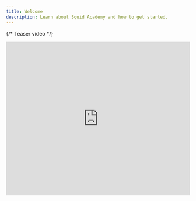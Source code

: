 ```yaml
---
title: Welcome
description: Learn about Squid Academy and how to get started.
---
```


{/* Teaser video */}
<iframe
  width="100%"
  height="420"
  src="https://www.youtube.com/embed/QsSGfzXF9sY"
  title="Intro to Squid Academy"
  frameBorder="0"
  allow="accelerometer; autoplay; clipboard-write; encrypted-media; gyroscope; picture-in-picture; web-share"
  allowFullScreen
/>

Squid Academy is a role-based learning and competition platform for schools, teams, and partners. Use the quick links below to jump into guides, policies, and FAQs.

## Start here

<div style={{display:'grid', gridTemplateColumns:'repeat(auto-fit, minmax(240px, 1fr))', gap:'12px', marginTop:'12px'}}>

  <a href="/user-guides/org-admins" style={{display:'block', padding:'16px', border:'1px solid #e5e7eb', borderRadius:'12px', textDecoration:'none', minHeight:'120px'}}>
    <div style={{fontSize:'20px', marginBottom:6}}>🚀 Set up your organization</div>
    <div>Add teachers & students, create classes, assign courses.</div>
  </a>

  <a href="/user-guides/teachers" style={{display:'block', padding:'16px', border:'1px solid #e5e7eb', borderRadius:'12px', textDecoration:'none', minHeight:'120px'}}>
    <div style={{fontSize:'20px', marginBottom:6}}>📚 Teach a class</div>
    <div>Manage classes, unlock content, track progress, and grade.</div>
  </a>

  <a href="/user-guides/students" style={{display:'block', padding:'16px', border:'1px solid #e5e7eb', borderRadius:'12px', textDecoration:'none', minHeight:'120px'}}>
    <div style={{fontSize:'20px', marginBottom:6}}>🎓 Learn as a student</div>
    <div>Find your classes, complete lessons, and check scores.</div>
  </a>

  <a href="/user-guides/tournament-admins" style={{display:'block', padding:'16px', border:'1px solid #e5e7eb', borderRadius:'12px', textDecoration:'none', minHeight:'120px'}}>
    <div style={{fontSize:'20px', marginBottom:6}}>🏟️ Run a tournament</div>
    <div>Set rules, brackets, schedules; verify results & resolve disputes.</div>
  </a>

</div>

## Policies & help

<div style={{display:'grid', gridTemplateColumns:'repeat(auto-fit, minmax(240px, 1fr))', gap:'12px', marginTop:'12px'}}>

  <a href="/platform/privacy-policy" style={{display:'block', padding:'16px', border:'1px solid #e5e7eb', borderRadius:'12px', textDecoration:'none', minHeight:'120px'}}>
    <div style={{fontSize:'20px', marginBottom:6}}>🔒 Privacy</div>
    <div>What we collect, why, and your choices.</div>
  </a>

  <a href="/platform/terms-and-conditions" style={{display:'block', padding:'16px', border:'1px solid #e5e7eb', borderRadius:'12px', textDecoration:'none', minHeight:'120px'}}>
    <div style={{fontSize:'20px', marginBottom:6}}>📜 Terms</div>
    <div>The rules for using our platform.</div>
  </a>

  <a href="/platform/security-incident-response" style={{display:'block', padding:'16px', border:'1px solid #e5e7eb', borderRadius:'12px', textDecoration:'none', minHeight:'120px'}}>
    <div style={{fontSize:'20px', marginBottom:6}}>🛡️ Security</div>
    <div>Our security practices and incident response.</div>
  </a>

  <a href="/platform/privacy-request-form" style={{display:'block', padding:'16px', border:'1px solid #e5e7eb', borderRadius:'12px', textDecoration:'none', minHeight:'120px'}}>
    <div style={{fontSize:'20px', marginBottom:6}}>🧾 Privacy request</div>
    <div>Submit an access, deletion, correction, or export request.</div>
  </a>

</div>

Need something else? Use the search bar above or browse the left navigation.